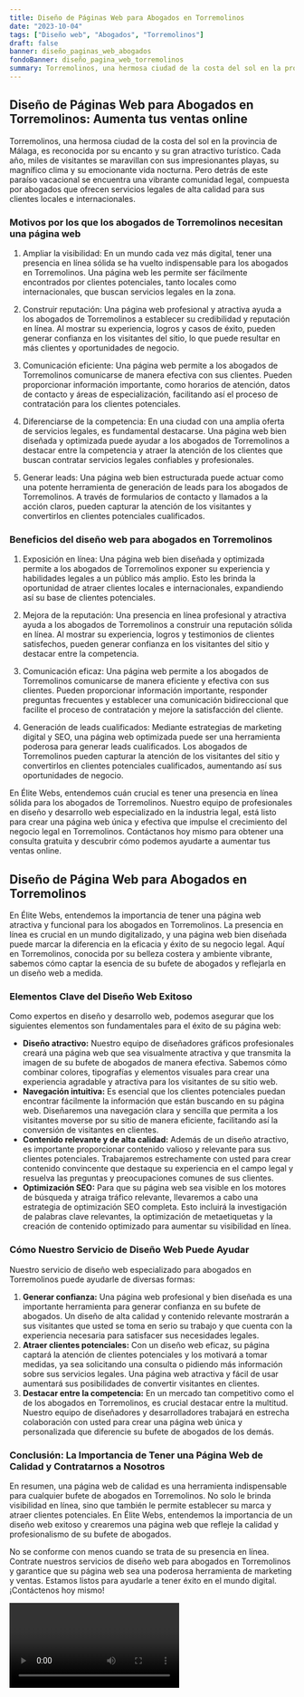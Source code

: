 ```yaml
---
title: Diseño de Páginas Web para Abogados en Torremolinos
date: "2023-10-04"
tags: ["Diseño web", "Abogados", "Torremolinos"]
draft: false
banner: diseño_paginas_web_abogados
fondoBanner: diseño_pagina_web_torremolinos
summary: Torremolinos, una hermosa ciudad de la costa del sol en la provincia de Málaga, es reconocida por su encanto y su gran atractivo turístico. Cada año, miles de visitantes se maravillan con sus impresionantes playas, su magnífico clima y su emocionante vida nocturna. Pero detrás de este paraíso vacacional se encuentra una vibrante comunidad legal, compuesta por abogados que ofrecen servicios legales de alta calidad para sus clientes locales e internacionales.
---
```



## Diseño de Páginas Web para Abogados en Torremolinos: Aumenta tus ventas online

Torremolinos, una hermosa ciudad de la costa del sol en la provincia de Málaga, es reconocida por su encanto y su gran atractivo turístico. Cada año, miles de visitantes se maravillan con sus impresionantes playas, su magnífico clima y su emocionante vida nocturna. Pero detrás de este paraíso vacacional se encuentra una vibrante comunidad legal, compuesta por abogados que ofrecen servicios legales de alta calidad para sus clientes locales e internacionales.

### Motivos por los que los abogados de Torremolinos necesitan una página web

1. Ampliar la visibilidad: En un mundo cada vez más digital, tener una presencia en línea sólida se ha vuelto indispensable para los abogados en Torremolinos. Una página web les permite ser fácilmente encontrados por clientes potenciales, tanto locales como internacionales, que buscan servicios legales en la zona.

2. Construir reputación: Una página web profesional y atractiva ayuda a los abogados de Torremolinos a establecer su credibilidad y reputación en línea. Al mostrar su experiencia, logros y casos de éxito, pueden generar confianza en los visitantes del sitio, lo que puede resultar en más clientes y oportunidades de negocio.

3. Comunicación eficiente: Una página web permite a los abogados de Torremolinos comunicarse de manera efectiva con sus clientes. Pueden proporcionar información importante, como horarios de atención, datos de contacto y áreas de especialización, facilitando así el proceso de contratación para los clientes potenciales.

4. Diferenciarse de la competencia: En una ciudad con una amplia oferta de servicios legales, es fundamental destacarse. Una página web bien diseñada y optimizada puede ayudar a los abogados de Torremolinos a destacar entre la competencia y atraer la atención de los clientes que buscan contratar servicios legales confiables y profesionales.

5. Generar leads: Una página web bien estructurada puede actuar como una potente herramienta de generación de leads para los abogados de Torremolinos. A través de formularios de contacto y llamados a la acción claros, pueden capturar la atención de los visitantes y convertirlos en clientes potenciales cualificados.

### Beneficios del diseño web para abogados en Torremolinos

1. Exposición en línea: Una página web bien diseñada y optimizada permite a los abogados de Torremolinos exponer su experiencia y habilidades legales a un público más amplio. Esto les brinda la oportunidad de atraer clientes locales e internacionales, expandiendo así su base de clientes potenciales.

2. Mejora de la reputación: Una presencia en línea profesional y atractiva ayuda a los abogados de Torremolinos a construir una reputación sólida en línea. Al mostrar su experiencia, logros y testimonios de clientes satisfechos, pueden generar confianza en los visitantes del sitio y destacar entre la competencia.

3. Comunicación eficaz: Una página web permite a los abogados de Torremolinos comunicarse de manera eficiente y efectiva con sus clientes. Pueden proporcionar información importante, responder preguntas frecuentes y establecer una comunicación bidireccional que facilite el proceso de contratación y mejore la satisfacción del cliente.

4. Generación de leads cualificados: Mediante estrategias de marketing digital y SEO, una página web optimizada puede ser una herramienta poderosa para generar leads cualificados. Los abogados de Torremolinos pueden capturar la atención de los visitantes del sitio y convertirlos en clientes potenciales cualificados, aumentando así sus oportunidades de negocio.

En Élite Webs, entendemos cuán crucial es tener una presencia en línea sólida para los abogados de Torremolinos. Nuestro equipo de profesionales en diseño y desarrollo web especializado en la industria legal, está listo para crear una página web única y efectiva que impulse el crecimiento del negocio legal en Torremolinos. Contáctanos hoy mismo para obtener una consulta gratuita y descubrir cómo podemos ayudarte a aumentar tus ventas online.

<GifSeo />

<Cta />

## Diseño de Página Web para Abogados en Torremolinos

En Élite Webs, entendemos la importancia de tener una página web atractiva y funcional para los abogados en Torremolinos. La presencia en línea es crucial en un mundo digitalizado, y una página web bien diseñada puede marcar la diferencia en la eficacia y éxito de su negocio legal. Aquí en Torremolinos, conocida por su belleza costera y ambiente vibrante, sabemos cómo captar la esencia de su bufete de abogados y reflejarla en un diseño web a medida.

### Elementos Clave del Diseño Web Exitoso

Como expertos en diseño y desarrollo web, podemos asegurar que los siguientes elementos son fundamentales para el éxito de su página web:

- **Diseño atractivo:** Nuestro equipo de diseñadores gráficos profesionales creará una página web que sea visualmente atractiva y que transmita la imagen de su bufete de abogados de manera efectiva. Sabemos cómo combinar colores, tipografías y elementos visuales para crear una experiencia agradable y atractiva para los visitantes de su sitio web.
- **Navegación intuitiva:** Es esencial que los clientes potenciales puedan encontrar fácilmente la información que están buscando en su página web. Diseñaremos una navegación clara y sencilla que permita a los visitantes moverse por su sitio de manera eficiente, facilitando así la conversión de visitantes en clientes.
- **Contenido relevante y de alta calidad:** Además de un diseño atractivo, es importante proporcionar contenido valioso y relevante para sus clientes potenciales. Trabajaremos estrechamente con usted para crear contenido convincente que destaque su experiencia en el campo legal y resuelva las preguntas y preocupaciones comunes de sus clientes.
- **Optimización SEO:** Para que su página web sea visible en los motores de búsqueda y atraiga tráfico relevante, llevaremos a cabo una estrategia de optimización SEO completa. Esto incluirá la investigación de palabras clave relevantes, la optimización de metaetiquetas y la creación de contenido optimizado para aumentar su visibilidad en línea.

### Cómo Nuestro Servicio de Diseño Web Puede Ayudar

Nuestro servicio de diseño web especializado para abogados en Torremolinos puede ayudarle de diversas formas:

1. **Generar confianza:** Una página web profesional y bien diseñada es una importante herramienta para generar confianza en su bufete de abogados. Un diseño de alta calidad y contenido relevante mostrarán a sus visitantes que usted se toma en serio su trabajo y que cuenta con la experiencia necesaria para satisfacer sus necesidades legales.
2. **Atraer clientes potenciales:** Con un diseño web eficaz, su página captará la atención de clientes potenciales y los motivará a tomar medidas, ya sea solicitando una consulta o pidiendo más información sobre sus servicios legales. Una página web atractiva y fácil de usar aumentará sus posibilidades de convertir visitantes en clientes.
3. **Destacar entre la competencia:** En un mercado tan competitivo como el de los abogados en Torremolinos, es crucial destacar entre la multitud. Nuestro equipo de diseñadores y desarrolladores trabajará en estrecha colaboración con usted para crear una página web única y personalizada que diferencie su bufete de abogados de los demás.

### Conclusión: La Importancia de Tener una Página Web de Calidad y Contratarnos a Nosotros

En resumen, una página web de calidad es una herramienta indispensable para cualquier bufete de abogados en Torremolinos. No solo le brinda visibilidad en línea, sino que también le permite establecer su marca y atraer clientes potenciales. En Élite Webs, entendemos la importancia de un diseño web exitoso y crearemos una página web que refleje la calidad y profesionalismo de su bufete de abogados.

No se conforme con menos cuando se trata de su presencia en línea. Contrate nuestros servicios de diseño web para abogados en Torremolinos y garantice que su página web sea una poderosa herramienta de marketing y ventas. Estamos listos para ayudarle a tener éxito en el mundo digital. ¡Contáctenos hoy mismo!

<Video />

<CtaBot job="Abogados" city="Torremolinos" />

<Gmaps query="Torremolinos+españa+maps" />

